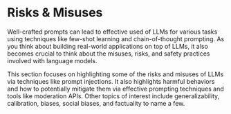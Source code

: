 # Risks & Misuses


Well-crafted prompts can lead to effective used of LLMs for various tasks using techniques like few-shot learning and chain-of-thought prompting. As you think about building real-world applications on top of LLMs, it also becomes crucial to think about the misuses, risks, and safety practices involved with language models. 

This section focuses on highlighting some of the risks and misuses of LLMs via techniques like prompt injections. It also highlights harmful behaviors and how to potentially mitigate them via effective prompting techniques and tools like moderation APIs. Other topics of interest include generalizability, calibration, biases, social biases, and factuality to name a few.

<ContentFileNames section="risks" lang="en"/>


